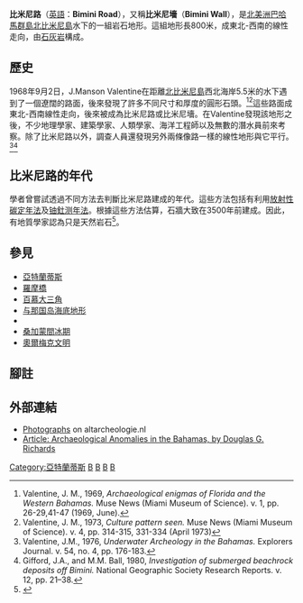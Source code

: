 {{Expand English|Bimini Road|time=2012-02-03}}

'''比米尼路'''（[[英語|英語]]：'''Bimini Road'''），又稱'''比米尼墻'''（'''Bimini Wall'''），是[[北美洲|北美洲]][[巴哈馬群島|巴哈馬群島]][[北比米尼島|北比米尼島]]水下的一組岩石地形。這組地形長800米，成東北-西南的線性走向，由[[石灰岩|石灰岩]]構成。

==歷史==
1968年9月2日，J.Manson Valentine在距離[[北比米尼島|北比米尼島]]西北海岸5.5米的水下遇到了一個遼闊的路面，後來發現了許多不同尺寸和厚度的圓形石頭。<ref name="Valentine1969">Valentine, J. M., 1969, ''Archaeological enigmas of Florida and the Western Bahamas.'' Muse News (Miami Museum of Science). v. 1, pp. 26-29,41-47 (1969, June).</ref><ref name="Valentine1973">Valentine, J. M., 1973, ''Culture pattern seen.'' Muse News (Miami Museum of Science). v. 4, pp. 314-315, 331-334 (April 1973)</ref>這些路面成東北-西南線性走向，後來被成為比米尼路或比米尼墻。在Valentine發現該地形之後，不少地理學家、建築學家、人類學家、海洋工程師以及無數的潛水員前來考察。除了比米尼路以外，調查人員還發現另外兩條像路一樣的線性地形與它平行。<ref name="Valentine1976">Valentine, J.M., 1976, ''Underwater Archeology in the Bahamas.'' Explorers Journal. v. 54, no. 4, pp. 176-183.</ref><ref name="GiffordBall1980">Gifford, J.A., and M.M. Ball, 1980, ''Investigation of submerged beachrock deposits off Bimini.'' National Geographic Society Research Reports. v. 12, pp. 21–38.</ref>

==比米尼路的年代==
學者曾嘗試透過不同方法去判斷比米尼路建成的年代。這些方法包括有利用[[放射性碳定年法|放射性碳定年法]]及[[铀釷测年法|铀釷测年法]]。根據這些方法估算，石牆大致在3500年前建成。因此，有地質學家認為只是天然岩石<ref>{{YouTube |v=pP4xtUDL7WQ}}</ref>。

==參見==
* [[亞特蘭蒂斯|亞特蘭蒂斯]]
* [[羅摩橋|羅摩橋]]
* [[百慕大三角|百慕大三角]]
* [[与那国岛海底地形|与那国岛海底地形]]
* {{link-en|多門城|Dvārakā}}
* [[桑加蒙間冰期|桑加蒙間冰期]]
* [[奧爾梅克文明|奧爾梅克文明]]

==腳註==
{{reflist}}

==外部連結==
* [https://web.archive.org/web/20111004190628/http://www.altarcheologie.nl/index.html?underwater_ruins%2Fbimini%2Fgallery.htm Photographs] on altarcheologie.nl
*[http://www.scribd.com/doc/29530246/Archaeological-Anomalies-in-the-Bahamas-Douglas-G-Richards/ Article: Archaeological Anomalies in the Bahamas, by Douglas G. Richards] {{Wayback|url=http://www.scribd.com/doc/29530246/Archaeological-Anomalies-in-the-Bahamas-Douglas-G-Richards/ |date=20121104015344 }}

{{coord|25.765|N|79.28|W|region:BS_type:isle|display=title}}

[[Category:亞特蘭蒂斯|Category:亞特蘭蒂斯]]
[[Category:神秘學|B]]
[[Category:地層組|B]]
[[Category:巴哈馬地理|B]]
[[Category:加勒比海|B]]